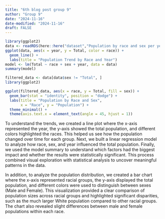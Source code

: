 ```yaml
---
title: "6th blog post group 9"
author: "Group 9"
date: "2024-11-16"
date-modified: "2024-11-16"
draft: FALSE
---
```



```r
library(ggplot2)
data <- readRDS(here::here("dataset","Population by race and sex per year.rds"))
ggplot(data, aes(x = year, y = Total, color = race)) +
  geom_line() +
  labs(title = "Population Trend by Race and Year")
model <- lm(Total ~ race + sex + year, data = data)
summary(model)
```

```r
filtered_data <- data[data$sex != "Total", ]
library(ggplot2)

ggplot(filtered_data, aes(x = race, y = Total, fill = sex)) +
  geom_bar(stat = "identity", position = "dodge") +
  labs(title = "Population by Race and Sex",
       x = "Race", y = "Population") +
  theme_minimal() +
  theme(axis.text.x = element_text(angle = 45, hjust = 1))

```

To understand the trends, we created a line plot where the x-axis represented the year, 
the y-axis showed the total population, and different colors highlighted the races. 
This helped us see how the population changed over time for each group. 
Next, we built a linear regression model to analyze how race, sex, and year influenced the total population. 
Finally, we used the model summary to understand which factors had the biggest impact and whether the results were statistically significant. 
This process combined visual exploration with statistical analysis to uncover meaningful patterns in the data.

In addition, to analyze the population distribution, we created a bar chart where the x-axis represented racial groups, the y-axis 
displayed the total population, and different colors were used to distinguish between sexes (Male and Female). This visualization 
provided a clear comparison of population sizes across racial groups and highlighted significant disparities, such as the much larger
White population compared to other racial groups. The chart also revealed slight differences between male and female populations within
each race.
